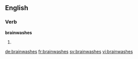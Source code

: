 ==English==

===Verb===
'''brainwashes'''
# {{third-person singular of|brainwash}}

[[de:brainwashes]]
[[fr:brainwashes]]
[[sv:brainwashes]]
[[vi:brainwashes]]